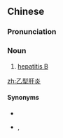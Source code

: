 ==Chinese==
{{zh-forms|type=112}}

===Pronunciation===
{{zh-pron
|m=yǐxíng gānyán
|c=jyut3 jing4 gon1 jim4
|cat=n
}}

===Noun===
{{zh-noun}}

# [[hepatitis B]]

[[zh:乙型肝炎]]

====Synonyms====
* {{zh-l|乙肝}}
* {{zh-l|B型肝炎}}, {{zh-l|B肝}}